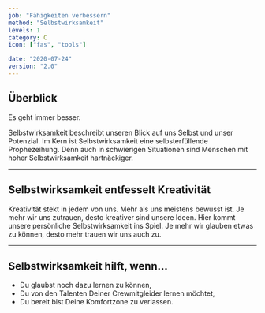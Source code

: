 ```yaml
---
job: "Fähigkeiten verbessern"
method: "Selbstwirksamkeit"
levels: 1
category: C
icon: ["fas", "tools"]

date: "2020-07-24"
version: "2.0"
---
```


## Überblick

Es geht immer besser.

Selbstwirksamkeit beschreibt unseren Blick auf uns Selbst und unser Potenzial.
Im Kern ist Selbstwirksamkeit eine selbsterfüllende Prophezeihung.
Denn auch in schwierigen Situationen sind Menschen mit hoher Selbstwirksamkeit hartnäckiger.

---

## Selbstwirksamkeit entfesselt Kreativität <Emoji symbol="🧠" label="brain"/>

Kreativität stekt in jedem von uns.
Mehr als uns meistens bewusst ist.
Je mehr wir uns zutrauen, desto kreativer sind unsere Ideen.
Hier kommt unsere persönliche Selbstwirksamkeit ins Spiel.
Je mehr wir glauben etwas zu können, desto mehr trauen wir uns auch zu.

---

## Selbstwirksamkeit hilft, wenn...

- Du glaubst noch dazu lernen zu können,
- Du von den Talenten Deiner Crewmitgleider lernen möchtet,
- Du bereit bist Deine Komfortzone zu verlassen.
